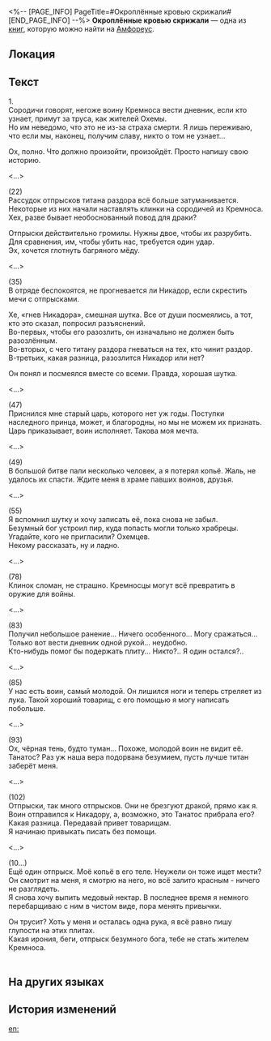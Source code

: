 <%-- [PAGE_INFO]
PageTitle=#Окроплённые кровью скрижали#
[END_PAGE_INFO] --%>
{{Дополнить}}
{{Книга Инфобокс
|id           = 470
|Название     = 
|Изображение  = Предмет Окроплённые кровью скрижали.png
|Мир          = Амфореус
|Томов        = 1
|Автор        = <!--нужно добавить-->
|Описание     = Обрывки текста, обнаруженные в пригороде Кремноса, в котором описана героическая гибель одного из солдат каструма.
|Том1         = {{tx}}
|Источник1    = {{tx|Отсутствует источник}}
|Персонажи    = 
|Фракции      = 
}}
'''Окроплённые кровью скрижали''' — одна из [[Книги|книг]], которую можно найти на [[Амфореус]].

==Локация==
{{Отметка карты|<!--название карты-->|<!--id отметки-->}}

==Текст==
1.<br />
Сородичи говорят, негоже воину Кремноса вести дневник, если кто узнает, примут за труса, как жителей Охемы.<br />
Но им неведомо, что это не из-за страха смерти. Я лишь переживаю, что если мы, наконец, получим славу, никто о том не узнает...

Ох, полно. Что должно произойти, произойдёт. Просто напишу свою историю.

<...>

(22)<br />
Рассудок отпрысков титана раздора всё больше затуманивается. Некоторые из них начали наставлять клинки на сородичей из Кремноса. Хех, разве бывает необоснованный повод для драки?

Отпрыски действительно громилы. Нужны двое, чтобы их разрубить. Для сравнения, им, чтобы убить нас, требуется один удар.<br />
Эх, хочется глотнуть багряного мёду.

<...>

(35)<br />
В отряде беспокоятся, не прогневается ли Никадор, если скрестить мечи с отпрысками.

Хе, «гнев Никадора», смешная шутка. Все от души посмеялись, а тот, кто это сказал, попросил разъяснений.<br />
Во-первых, чтобы его разозлить, он изначально не должен быть разозлённым.<br />
Во-вторых, с чего титану раздора гневаться на тех, кто чинит раздор.<br />
В-третьих, какая разница, разозлится Никадор или нет?

Он понял и посмеялся вместе со всеми. Правда, хорошая шутка.

<...>

(47)<br />
Приснился мне старый царь, которого нет уж годы. Поступки наследного принца, может, и благородны, но мы не можем их признать.<br />
Царь приказывает, воин исполняет. Такова моя мечта.

<...>

(49)<br />
В большой битве пали несколько человек, а я потерял копьё. Жаль, не удалось их спасти. Ждите меня в храме павших воинов, друзья.

<...>

(55)<br />
Я вспомнил шутку и хочу записать её, пока снова не забыл.<br />
Безумный бог устроил пир, куда попасть могли только храбрецы. Угадайте, кого не пригласили? Охемцев.<br />
Некому рассказать, ну и ладно.

<...>

(78)<br />
Клинок сломан, не страшно. Кремносцы могут всё превратить в оружие для войны.

<...>

(83)<br />
Получил небольшое ранение... Ничего особенного... Могу сражаться... Только вот вести дневник одной рукой... неудобно.<br />
Кто-нибудь помог бы подержать плиту... Никто?.. Я один остался?..

<...>

(85)<br />
У нас есть воин, самый молодой. Он лишился ноги и теперь стреляет из лука. Такой хороший товарищ, с его помощью я могу написать побольше.

<...>

(93)<br />
Ох, чёрная тень, будто туман... Похоже, молодой воин не видит её.<br />
Танатос? Раз уж наша вера подорвана безумием, пусть лучше титан заберёт меня.

<...>

(102)<br />
Отпрыски, так много отпрысков. Они не брезгуют дракой, прямо как я.<br />
Воин отправился к Никадору, а, возможно, это Танатос прибрала его? Какая разница. Передавай привет товарищам.<br />
Я начинаю привыкать писать без помощи.

<...>

(10...)<br />
Ещё один отпрыск. Моё копьё в его теле. Неужели он тоже ищет мести?<br />
Он смотрит на меня, я смотрю на него, но всё залито красным - ничего не разглядеть.<br />
Я снова хочу выпить медовый нектар. В последнее время я немного перебарщиваю с ним в чистом виде, пора менять привычки.

Он трусит? Хоть у меня и осталась одна рука, я всё равно пишу глупости на этих плитах.<br />
Какая ирония, беги, отпрыск безумного бога, тебе не стать жителем Кремноса.<br />
'''{{Размер|36|Раздор}}'''<br />
'''{{Размер|36|Слава}}'''

==На других языках==
{{На других языках
|en   = Dyed Red Slate
|zhs  = 染红的石板
|zht  = 染紅的石板
|ja   = 赤く染まった石板
|ko   = 붉게 물든 석판
|es   = Losa teñida de rojo
|fr   = Tablette rouge
|ru   = Окроплённые кровью скрижали
|th   = แผ่นหินที่ย้อมสีแดง
|vi   = Phiến Đá Nhuốm Đỏ
|de   = Rot gefärbte Tafel
|id   = Prasasti Berwarna Merah
|pt   = Placa Vermelha Tingida
}}

==История изменений==
{{История изменений|3.5}}

[[en:]]